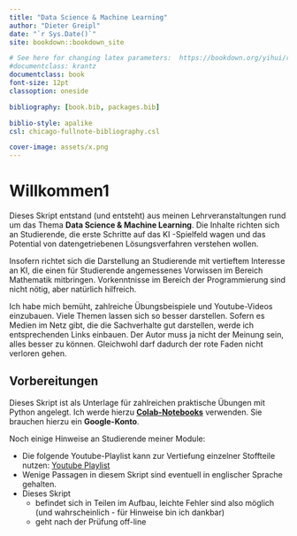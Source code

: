 ```yaml
---
title: "Data Science & Machine Learning"
author: "Dieter Greipl"
date: "`r Sys.Date()`"
site: bookdown::bookdown_site 

# See here for changing latex parameters:  https://bookdown.org/yihui/rmarkdown-cookbook/latex-variables.html 
#documentclass: krantz
documentclass: book 
font-size: 12pt
classoption: oneside

bibliography: [book.bib, packages.bib]

biblio-style: apalike
csl: chicago-fullnote-bibliography.csl 

cover-image: assets/x.png
---
```





# Willkommen1 {-}

Dieses Skript entstand (und entsteht) aus meinen Lehrveranstaltungen rund um das Thema **Data Science & Machine Learning**. Die Inhalte richten sich an Studierende, die erste Schritte auf das KI -Spielfeld wagen und das Potential  von datengetriebenen Lösungsverfahren verstehen wollen.  

Insofern richtet sich die Darstellung an Studierende mit vertieftem Interesse an KI, die einen für Studierende angemessenes Vorwissen im Bereich Mathematik mitbringen.  Vorkenntnisse im Bereich der Programmierung sind nicht nötig, aber natürlich hilfreich.

Ich habe mich bemüht, zahlreiche Übungsbeispiele und Youtube-Videos einzubauen. Viele Themen lassen sich so besser darstellen. Sofern es Medien im Netz gibt, die die Sachverhalte gut darstellen, werde ich entsprechenden Links einbauen. Der Autor muss ja nicht der Meinung sein, alles besser zu können. Gleichwohl darf dadurch der rote Faden nicht verloren gehen. 

  

## Vorbereitungen	{-}

Dieses Skript ist als Unterlage für zahlreichen praktische Übungen mit Python angelegt. Ich werde hierzu [**Colab-Notebooks**](https://colab.research.google.com/) verwenden. Sie brauchen hierzu ein **Google-Konto**.



Noch einige Hinweise an Studierende meiner Module:

- Die folgende Youtube-Playlist kann zur Vertiefung einzelner Stoffteile nutzen: [Youtube Playlist](https://youtube.com/playlist?list=PLfGN40VwjduJPvtP9QUjC0rjM6-ePT9bg)
- Wenige Passagen in diesem Skript sind eventuell in englischer Sprache gehalten.
- Dieses Skript 
  - befindet sich in Teilen im Aufbau, leichte Fehler sind also möglich (und wahrscheinlich  - für Hinweise bin ich dankbar)
  - geht nach der Prüfung off-line
